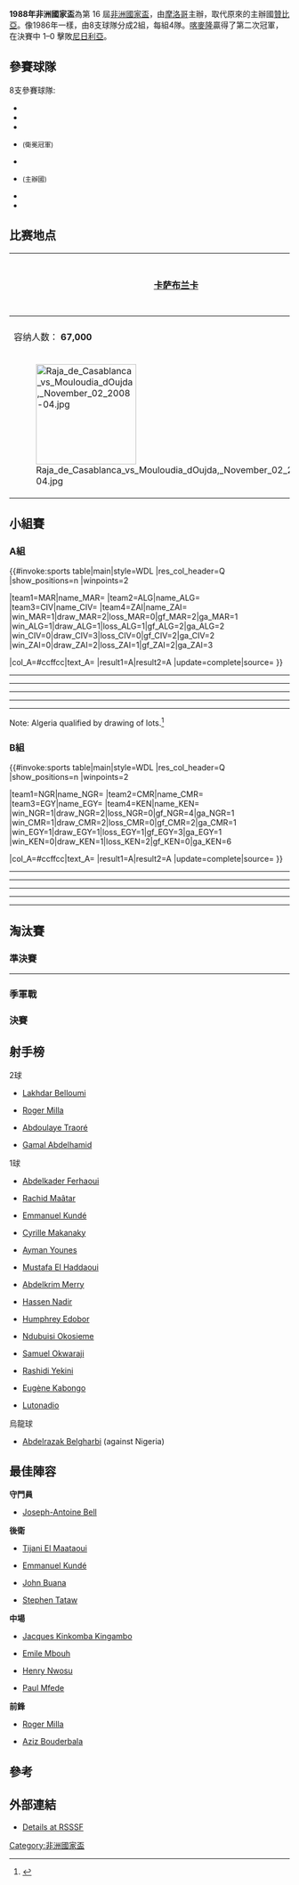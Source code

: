 {{Infobox 國際足球賽事賽季
| tourney_name     = 非洲國家盃
| year             = 1988年
| other_titles     = 1988 African Cup of Nations
| image            = 
| size             = 
| caption          = 
| edition          = 16
| country          = 摩洛哥
| defending_champ  = EGY
| dates            = 3月13日–3月27日
| num_teams        = 8 隊
| confederations   = 1
| venues           = 2
| cities           = 2
| champion         = CMR
| count            = 2
| second           = NGA
| third            = ALG
| fourth           = MAR
| matches          = 16
| goals            = 23
| attendance       = 
| top_scorer       = {{flagicon|ALG}} [[Lakhdar_Belloumi|Lakhdar Belloumi]]<br> {{flagicon|EGY}} [[Gamal_Abdelhamid|Gamal Abdelhamid]]<br> {{flagicon|CMR}} [[羅傑·米拉|羅傑·米拉]]<br> {{flagicon|CIV}} [[Abdoulaye_Traoré_(Ivorian_footballer)|Abdoulaye Traoré]] <br>（各 2 球）
| player           = {{flagicon|MAR}} [[Aziz_Bouderbala|Aziz Bouderbala]]
| goalkeeper       = {{flagicon|CMR}} [[Joseph-Antoine_Bell|Joseph-Antoine Bell]]
| prevseason       = [[1986年非洲國家盃|1986]]
| nextseason       = [[1990年非洲國家盃|1990]]
}}

'''1988年非洲國家盃'''為第 16 屆[[非洲國家盃|非洲國家盃]]，由[[摩洛哥|摩洛哥]]主辦，取代原來的主辦國[[贊比亞|贊比亞]]。像1986年一樣，由8支球隊分成2組，每組4隊。[[喀麥隆|喀麥隆]]贏得了第二次冠軍，在決賽中 1–0 擊敗[[尼日利亞|尼日利亞]]。

==參賽球隊==
8支參賽球隊:
{{col-begin}}
{{col-2}}
* {{fb|ALG}}
* {{fb|CMR}}
* {{fb|CIV}}
* {{fb|EGY}} <small>(衛冕冠軍)</small>
{{col-2}}
* {{fb|KEN}}
* {{fb|MAR}} <small>(主辦國)</small>
* {{fb|NGR}}
* {{fb|ZAI}}
{{col-end}}
==比赛地点==
<center>
{| class="wikitable" style="text-align:center"
|-
! [[卡萨布兰卡|卡萨布兰卡]]
|rowspan="4"|
{{Location map+|Morocco|width=350|float=center|caption|places=
{{location map~|Morocco|lat=33.533333|long=-7.583333|label='''[[卡萨布兰卡|卡萨布兰卡]]'''|position=left}}
{{location map~|Morocco|lat=34.025277|long=-6.836111|label='''[[拉巴特|拉巴特]]'''}}
}}
! [[拉巴特|拉巴特]]
|-
| {{link-en|穆罕默德五世体育场|Stade Mohamed V}}
| {{link-en|穆莱阿卜杜拉球场|Stade Moulay Abdellah}}
|-
| 容纳人数： '''67,000'''
| 容纳人数： '''52,000'''
|-
| [[File:Raja_de_Casablanca_vs_Mouloudia_dOujda,_November_02_2008-04.jpg|180px]]
| [[File:FAR_Rabat_vs_AS_Sale,_November_6_2012-2.jpg|180px]]
|}
</center>

==小組賽==
===A組===
{{#invoke:sports table|main|style=WDL
|res_col_header=Q
|show_positions=n
|winpoints=2

|team1=MAR|name_MAR={{fb|MAR}}
|team2=ALG|name_ALG={{fb|ALG}}
|team3=CIV|name_CIV={{fb|CIV}}
|team4=ZAI|name_ZAI={{fb|ZAI}}
|win_MAR=1|draw_MAR=2|loss_MAR=0|gf_MAR=2|ga_MAR=1
|win_ALG=1|draw_ALG=1|loss_ALG=1|gf_ALG=2|ga_ALG=2
|win_CIV=0|draw_CIV=3|loss_CIV=0|gf_CIV=2|ga_CIV=2
|win_ZAI=0|draw_ZAI=2|loss_ZAI=1|gf_ZAI=2|ga_ZAI=3

|col_A=#ccffcc|text_A=
|result1=A|result2=A
|update=complete|source=
}}

{{football box
| date = 1988年3月13日
| time = 
| team1 = {{fb-rt|MAR}}
| score = 1–1
| team2 = {{fb|ZAI}}
| goals1 = [[Abdelkrim_Merry|Merry]] {{goal|43|pen.}}
| goals2 = [[Lutonadio|Lutonadio]] {{goal|88}}
| stadium = [[Stade_Mohamed_V|Stade Mohamed V]], [[卡萨布兰卡|卡萨布兰卡]]
| attendance = {{formatnum:80000}}
| referee = [[Gebreyesus_Tesfaye|Gebreyesus Tesfaye]] ([[Ethiopian_Football_Federation|Ethiopia]])
| report = [http://www.11v11.com/matches/morocco-v-zaire-13-march-1988-240967 报告]
}}
----
{{football box
| date = 1988年3月13日
| time = 
| team1 = {{fb-rt|CIV}}
| score = 1–1
| team2 = {{fb|ALG}}
| goals1 = [[Abdoulaye_Traoré_(Ivorian_footballer)|A. Traoré]] {{goal|48}}
| goals2 = [[Lakhdar_Belloumi|Belloumi]] {{goal|16}}
| stadium = [[Stade_Mohamed_V|Stade Mohamed V]], [[卡萨布兰卡|卡萨布兰卡]]
| attendance = {{formatnum:40000}}
| referee = [[Eganaden_Cadressen|Eganaden Cadressen]] ([[Mauritius_Football_Association|Mauritius]])
| report = [http://www.11v11.com/matches/algeria-v-ivory-coast-13-march-1988-240968 报告]
}}
----
{{football box
| date = 1988年3月16日
| time = 
| team1 = {{fb-rt|CIV}}
| score = 1–1
| team2 = {{fb|ZAI}}
| goals1 = [[Abdoulaye_Traoré_(Ivorian_footballer)|A. Traoré]] {{goal|74}}
| goals2 = [[Eugène_Kabongo|Kabongo]] {{goal|37}}
| stadium = [[Stade_Mohamed_V|Stade Mohamed V]], [[卡萨布兰卡|卡萨布兰卡]]
| attendance = {{formatnum:45000}}
| referee = [[Ali_Bennaceur|Ali Bennaceur]] ([[Tunisian_Football_Federation|Tunisia]])
| report = [http://www.11v11.com/matches/ivory-coast-v-zaire-16-march-1988-240977 报告]
}}
----
{{football box
| date = 1988年3月16日
| time = 
| team1 = {{fb-rt|MAR}}
| score = 1–0
| team2 = {{fb|ALG}}
| goals1 = [[Mustafa_El_Haddaoui|El Haddaoui]] {{goal|52}}
| goals2 =
| stadium = [[Stade_Mohamed_V|Stade Mohamed V]], [[卡萨布兰卡|卡萨布兰卡]]
| attendance = {{formatnum:78000}}
| referee = [[Idrissa_Sarr|Idrissa Sarr]] ([[Football_Federation_of_the_Islamic_Republic_of_Mauritania|Mauritania]])
| report = [http://www.11v11.com/matches/morocco-v-algeria-16-march-1988-240976 报告]
}}
----
{{football box
| date = 1988年3月19日
| time = 
| team1 = {{fb-rt|ALG}}
| score = 1–0
| team2 = {{fb|ZAI}}
| goals1 = [[Abdelkader_Ferhaoui|Ferhaoui]] {{goal|36}}
| goals2 =
| stadium = [[Stade_Mohamed_V|Stade Mohamed V]], [[卡萨布兰卡|卡萨布兰卡]]
| attendance = {{formatnum:75000}}
| referee = [[Hugues_Joseph_Mongbo|Hugues Joseph Mongbo]] ([[Benin_Football_Federation|Benin]])
| report = [http://www.11v11.com/matches/zaire-v-algeria-19-march-1988-240987 报告]
}}
----
{{football box
| date = 1988年3月19日
| time = 
| team1 = {{fb-rt|MAR}}
| score = 0–0
| team2 = {{fb|CIV}}
| goals1 =
| goals2 =
| stadium = [[Stade_Mohamed_V|Stade Mohamed V]], [[卡萨布兰卡|卡萨布兰卡]]
| attendance = {{formatnum:80000}}
| referee = [[Ally_Hafidhi|Ally Hafidhi]] ([[Tanzania_Football_Federation|Tanzania]])
| report = [http://www.11v11.com/matches/morocco-v-ivory-coast-19-march-1988-240988 报告]
}}

Note: Algeria qualified by drawing of lots.<ref>{{cite web|url=http://www.fifaworldcup.co.uk/africa/88page.htm|title=MOROCCO 1988|publisher=fifaworldcup.co.uk|accessdate=28 January 2015|archive-url=https://web.archive.org/web/20160304033857/http://www.fifaworldcup.co.uk/africa/88page.htm|archive-date=2016-03-04|dead-url=yes|df=}}</ref>

===B組===
{{#invoke:sports table|main|style=WDL
|res_col_header=Q
|show_positions=n
|winpoints=2

|team1=NGR|name_NGR={{fb|NGR}}
|team2=CMR|name_CMR={{fb|CMR}}
|team3=EGY|name_EGY={{fb|EGY}}
|team4=KEN|name_KEN={{fb|KEN}}
|win_NGR=1|draw_NGR=2|loss_NGR=0|gf_NGR=4|ga_NGR=1
|win_CMR=1|draw_CMR=2|loss_CMR=0|gf_CMR=2|ga_CMR=1
|win_EGY=1|draw_EGY=1|loss_EGY=1|gf_EGY=3|ga_EGY=1
|win_KEN=0|draw_KEN=1|loss_KEN=2|gf_KEN=0|ga_KEN=6

|col_A=#ccffcc|text_A=
|result1=A|result2=A
|update=complete|source=
}}

{{football box
| date = 1988年3月14日
| time = 
| team1 = {{fb-rt|CMR}}
| score = 1–0
| team2 = {{fb|EGY}}
| goals1 = [[Roger_Milla|Milla]] {{goal|5}}
| goals2 =
| stadium = [[Stade_Moulay_Abdellah|Stade Moulay Abdellah]], [[拉巴特|拉巴特]]
| attendance = {{formatnum:5000}}
| referee = [[Idrissa_Traoré_(referee)|Idrissa Traoré]] ([[Malian_Football_Federation|Mali]])
| report = [http://www.11v11.com/matches/cameroon-v-egypt-14-march-1988-240972 报告]
}}
----
{{football box
| date = 1988年3月14日
| time = 
| team1 = {{fb-rt|NGR}}
| score = 3–0
| team2 = {{fb|KEN}}
| goals1 = [[Rashidi_Yekini|Yekini]] {{goal|6}} <br> [[Humphrey_Edobor|Edobor]] {{goal|13}} <br> [[Ndubuisi_Okosieme|Okosieme]] {{goal|33}}
| goals2 =
| stadium = [[Stade_Moulay_Abdellah|Stade Moulay Abdellah]], [[拉巴特|拉巴特]]
| attendance = {{formatnum:4000}}
| referee = [[Badara_Mamaya_Sène|Badara Sène]] ([[Senegal_Football_Association|Senegal]])
| report = [http://www.11v11.com/matches/nigeria-v-kenya-14-march-1988-240973 报告]
}}
----
{{football box
| date = 1988年3月17日
| time = 
| team1 = {{fb-rt|CMR}}
| score = 1–1
| team2 = {{fb|NGR}}
| goals1 = [[Roger_Milla|Milla]] {{goal|21}}
| goals2 = [[Samuel_Okwaraji|Okwaraji]] {{goal|2}}
| stadium = [[Stade_Moulay_Abdellah|Stade Moulay Abdellah]], [[拉巴特|拉巴特]]
| attendance = {{formatnum:13000}}
| referee = [[Bester_Kalombo|Bester Kalombo]] ([[Football_Association_of_Malawi|Malawi]])
| report = [http://www.11v11.com/matches/nigeria-v-cameroon-17-march-1988-240981 报告]
}}
----
{{football box
| date = 1988年3月17日
| time = 
| team1 = {{fb-rt|EGY}}
| score = 3–0
| team2 = {{fb|KEN}}
| goals1 = [[Gamal_Abdelhamid|Abdelhamid]] {{goal|2||65}} <br> [[Ayman_Younes|Younes]] {{goal|58}}
| goals2 =
| stadium = [[Stade_Moulay_Abdellah|Stade Moulay Abdellah]], [[拉巴特|拉巴特]]
| attendance = {{formatnum:12000}}
| referee = [[Simon_Bantsimba|Simon Bantsimba]] ([[Congolese_Football_Federation|Congo]])
| report = [http://www.11v11.com/matches/egypt-v-kenya-17-march-1988-240982 报告]
}}
----
{{football box
| date = 1988年3月20日
| time = 
| team1 = {{fb-rt|CMR}}
| score = 0–0
| team2 = {{fb|KEN}}
| goals1 =
| goals2 =
| stadium = [[Stade_Moulay_Abdellah|Stade Moulay Abdellah]], [[拉巴特|拉巴特]]
| attendance = {{formatnum:25000}}
| referee = [[Badou_Jasseh|Badou Jasseh]] ([[Gambia_Football_Association|Gambia]])
| report = [http://www.11v11.com/matches/cameroon-v-kenya-20-march-1988-240989 报告]
}}
----
{{football box
| date = 1988年3月20日
| time = 
| team1 = {{fb-rt|NGR}}
| score = 0–0
| team2 = {{fb|EGY}}
| goals1 =
| goals2 =
| stadium = [[Stade_Moulay_Abdellah|Stade Moulay Abdellah]], [[拉巴特|拉巴特]]
| attendance = {{formatnum:30000}}
| referee = [[Ali_Bangoura|Ali Bangoura]] ([[Guinean_Football_Federation|Guinea]])
| report = [http://www.11v11.com/matches/egypt-v-nigeria-20-march-1988-240990 报告]
}}

==淘汰賽==
{{Round4-with third
<!--Date-Place|Team 1|Score 1|Team 2|Score 2-->
<!--準決賽-->
|3月23日 – [[拉巴特|拉巴特]]|{{fb|NGR}} ([[互射十二碼|p]])|1 (9)|{{fb|ALG}}|1 (8)
|3月23日 – [[卡萨布兰卡|卡萨布兰卡]]|{{fb|MAR}}|0|{{fb|CMR}}|1
<!--決賽-->
|3月27日 – [[卡萨布兰卡|卡萨布兰卡]]|{{fb|NGR}}|0|{{fb|CMR}}|1
<!--季軍戰-->
|3月26日 – [[卡萨布兰卡|卡萨布兰卡]]|{{fb|ALG}} ([[互射十二碼|p]])|1 (4)|{{fb|MAR}}|1 (3)
}}

===準決賽===
{{football box
| date =  1988年3月23日
| time = 
| team1 = {{fb-rt|NGR}}
| score = 1–1
| aet = yes
| team2 = {{fb|ALG}}
| goals1 = [[Abdelrazak_Belgharbi|Belgharbi]] {{goal|36|o.g.}}
| goals2 = [[Rachid_Maâtar|Maâtar]] {{goal|86}}
| stadium = [[Stade_Moulay_Abdellah|Stade Moulay Abdellah]], [[拉巴特|拉巴特]]
| attendance = {{formatnum:35000}}
| referee = [[Badara_Mamaya_Sène|Badara Sène]] ([[Senegal_Football_Association|Senegal]])
| report = [http://www.11v11.com/matches/nigeria-v-algeria-23-march-1988-241000 报告]
| penalties1 = [[Augustine_Eguavoen|Eguavoen]] {{pengoal}} <br> [[Ademola_Adeshina|Adeshina]] {{penmiss}} <br> [[Andrew_Uwe|Uwe]] {{pengoal}} <br> [[Yisa_Sofoluwe|Sofoluwe]] {{penmiss}} <br> [[Rashidi_Yekini|Yekini]] {{pengoal}} <br> [[Samuel_Okwaraji|Okwaraji]] {{pengoal}} <br> [[Henry_Nwosu|Nwosu]] {{pengoal}} <br> [[Bright_Omokaro|Omokaro]] {{pengoal}} <br> [[Uche_Okafor|Okafor]] {{pengoal}} <br> [[Peter_Rufai|Rufai]] {{pengoal}} <br> [[Augustine_Eguavoen|Eguavoen]] {{pengoal}}
| penaltyscore = 9–8
| penalties2   = {{pengoal}} [[Lakhdar_Belloumi|Belloumi]] <br> {{penmiss}} [[Abderrazak_Belgherbi|Belgherbi]] <br> {{penmiss}} [[Rachid_Maâtar|Maâtar]] <br> {{pengoal}} [[Hocine_Yahi|Yahi]] <br> {{pengoal}} [[Djamel_Menad|Menad]] <br> {{pengoal}} [[Ali_Bouafia|Bouafia]] <br> {{pengoal}} [[Hakim_Medane|Medane]] <br> {{pengoal}} [[Mohamed_Chaib|Chaib]] <br> {{pengoal}} [[Fodil_Megharia|Megharia]] <br> {{pengoal}} [[Nacerdine_Drid|Drid]] <br> {{penmiss}} [[Lakhdar_Belloumi|Belloumi]]
}}
----
{{football box
| date = 1988年3月23日
| time = 
| team1 = {{fb-rt|MAR}}
| score = 0–1
| team2 = {{fb|CMR}}
| goals1 =
| goals2 = [[Cyrille_Makanaky|Makanaky]] {{goal|78}}
| stadium = [[Stade_Mohamed_V|Stade Mohamed V]], [[卡萨布兰卡|卡萨布兰卡]]
| attendance = {{formatnum:45000}}
| referee = [[Eganaden_Cadressen|Eganaden Cadressen]] ([[Mauritius_Football_Association|Mauritius]])
| report = [http://www.11v11.com/matches/morocco-v-cameroon-23-march-1988-241001 报告]
}}

===季軍戰===
{{football box
| date = 26 March 1988
| time = 
| team1 = {{fb-rt|MAR}}
| score = 1–1
| aet = yes
| team2 = {{fb|ALG}}
| goals1 = [[Hassan_Nader|Nader]] {{goal|67}}
| goals2 = [[Lakhdar_Belloumi|Belloumi]] {{goal|87}}
| stadium = [[Stade_Mohamed_V|Stade Mohamed V]], [[卡萨布兰卡|卡萨布兰卡]]
| attendance = {{formatnum:10000}}
| referee = [[Ally_Hafidhi|Ally Hafidhi]] ([[Tanzania_Football_Federation|Tanzania]])
| report = [http://www.11v11.com/matches/morocco-v-algeria-26-march-1988-241007 报告]
| penalties1 = [[Moulay_El_Gharef|El Gharef]] {{penmiss}} <br> [[Hassan_Benabicha|Benabicha]] {{penmiss}} <br> [[Lahcen_Ouadani|Ouadani]] {{pengoal}} <br> [[Tijani_El_Maataoui|El Maataoui]] {{pengoal}} <br> [[Mohamed_Timoumi|Timoumi]] {{pengoal}} <br> [[Hassan_Nader|Nader]] {{penmiss}}
| penaltyscore = 3–4
| penalties2 = {{pengoal}} [[Hocine_Yahi|Yahi]] <br> {{penmiss}} [[Kamel_Djahmoune|Djahmoune]] <br> {{pengoal}} [[Chaabane_Merzekane|Merzekane]] <br> {{pengoal}} [[Mohamed_Chaib|Chaib]] <br> {{penmiss}} [[Fodil_Megharia|Megharia]] <br> {{pengoal}} [[Abderrazak_Belgherbi|Belgherbi]]
}}

===決賽===
{{main|1988年非洲國家盃決賽}}

{{football box
| date =1988年3月27日
| time = 
| team1 = {{fb-rt|CMR}}
| score = 1–0
| team2 = {{fb|NGR}}
| goals1 = [[Emmanuel_Kundé|Kundé]] {{goal|55|pen.}}
| goals2 =
| stadium = [[Stade_Mohamed_V|Stade Mohamed V]], [[卡萨布兰卡|卡萨布兰卡]]
| attendance = {{formatnum:50000}}
| referee = [[Idrissa_Sarr|Idrissa Sarr]] ([[Football_Federation_of_the_Islamic_Republic_of_Mauritania|Mauritania]])
| report = [http://www.11v11.com/matches/cameroon-v-nigeria-27-march-1988-241010 报告]
}}

==射手榜==
;2球
{{col-begin}}
{{col-3}}
* {{flagicon|ALG}} [[Lakhdar_Belloumi|Lakhdar Belloumi]]
* {{flagicon|CMR}} [[Roger_Milla|Roger Milla]]
{{col-3}}
* {{flagicon|CIV}} [[Abdoulaye_Traoré_(Ivorian_footballer)|Abdoulaye Traoré]]
{{col-3}}
* {{flagicon|EGY}} [[Gamal_Abdelhamid|Gamal Abdelhamid]]
{{col-end}}

;1球
{{col-begin}}
{{col-3}}
* {{flagicon|ALG}} [[Abdelkader_Ferhaoui|Abdelkader Ferhaoui]]
* {{flagicon|ALG}} [[Rachid_Maâtar|Rachid Maâtar]]
* {{flagicon|CMR}} [[Emmanuel_Kundé|Emmanuel Kundé]]
* {{flagicon|CMR}} [[Cyrille_Makanaky|Cyrille Makanaky]]
* {{flagicon|EGY}} [[Ayman_Younes|Ayman Younes]]
{{col-3}}
* {{flagicon|MAR}} [[Mustafa_El_Haddaoui|Mustafa El Haddaoui]]
* {{flagicon|MAR}} [[Abdelkrim_Merry|Abdelkrim Merry]]
* {{flagicon|MAR}} [[Hassen_Nadir|Hassen Nadir]]
* {{flagicon|NGR}} [[Humphrey_Edobor|Humphrey Edobor]]
* {{flagicon|NGR}} [[Ndubuisi_Okosieme|Ndubuisi Okosieme]]
{{col-3}}
* {{flagicon|NGR}} [[Samuel_Okwaraji|Samuel Okwaraji]]
* {{flagicon|NGR}} [[Rashidi_Yekini|Rashidi Yekini]]
* {{flagicon|ZAI}} [[Eugène_Kabongo|Eugène Kabongo]]
* {{flagicon|ZAI}} [[Lutonadio|Lutonadio]]
{{col-end}}

;烏龍球
{{col-begin}}
{{col-3}}
* {{flagicon|ALG}} [[Abdelrazak_Belgharbi|Abdelrazak Belgharbi]] (against Nigeria)
{{col-end}}

==最佳陣容==
'''守門員'''
* {{flagicon|Cameroon}} [[Joseph-Antoine_Bell|Joseph-Antoine Bell]]

'''後衛'''
* {{flagicon|Morocco}} [[Tijani_El_Maataoui|Tijani El Maataoui]]
* {{flagicon|Cameroon}} [[Emmanuel_Kundé|Emmanuel Kundé]]
* {{flagicon|Zaire}} [[John_Buana_N'Galula|John Buana]]
* {{flagicon|Cameroon}} [[Stephen_Tataw|Stephen Tataw]]

'''中場'''
* {{flagicon|Zaire}} [[Jacques_Kinkomba_Kingambo|Jacques Kinkomba Kingambo]]
* {{flagicon|Cameroon}} [[Emile_Mbouh|Emile Mbouh]]
* {{flagicon|Nigeria}} [[Henry_Nwosu|Henry Nwosu]]
* {{flagicon|Cameroon}} [[Louis-Paul_Mfédé|Paul Mfede]]

'''前鋒'''
* {{flagicon|Cameroon}} [[Roger_Milla|Roger Milla]]
* {{flagicon|Morocco}} [[Aziz_Bouderbala|Aziz Bouderbala]]

==參考==
{{Reflist}}


==外部連結==
* [http://www.rsssf.com/tables/88a.html Details at RSSSF]{{Wayback|url=http://www.rsssf.com/tables/88a.html |date=20170622110730 }}

{{非洲國家盃}}


{{DEFAULTSORT:1988 African Cup Of Nations}}
[[Category:非洲國家盃|Category:非洲國家盃]]